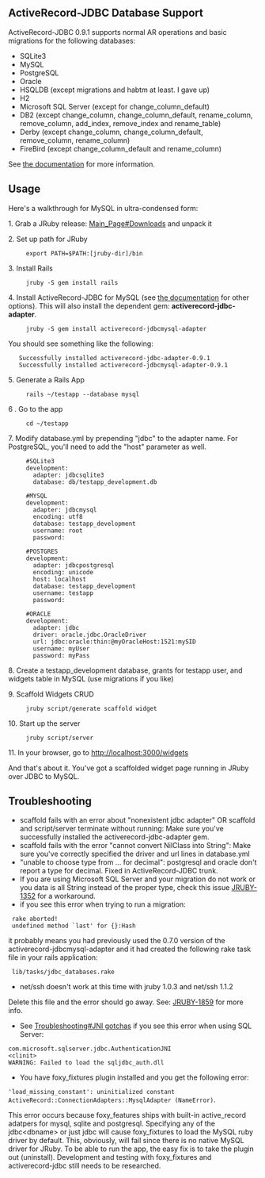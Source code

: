 ==ActiveRecord-JDBC Database Support==

ActiveRecord-JDBC 0.9.1 supports normal AR operations and basic migrations for the following databases:

* SQLite3
* MySQL
* PostgreSQL
* Oracle
* HSQLDB (except migrations and habtm at least. I gave up)
* H2
* Microsoft SQL Server (except for change_column_default)
* DB2 (except change_column, change_column_default, rename_column, remove_column, add_index, remove_index and rename_table)
* Derby (except change_column, change_column_default, remove_column, rename_column)
* FireBird (except change_column_default and rename_column)

See [http://jruby-extras.rubyforge.org/activerecord-jdbc-adapter the documentation] for more information.

==Usage==

Here's a walkthrough for MySQL in ultra-condensed form:

1. Grab a JRuby release: [[Main_Page#Downloads]] and unpack it

2. Set up path for JRuby

      export PATH=$PATH:[jruby-dir]/bin

3. Install Rails

      jruby -S gem install rails

4. Install ActiveRecord-JDBC for MySQL (see [http://jruby-extras.rubyforge.org/activerecord-jdbc-adapter the documentation] for other options). This will also install the dependent gem: '''activerecord-jdbc-adapter'''.

      jruby -S gem install activerecord-jdbcmysql-adapter

You should see something like the following:

    Successfully installed activerecord-jdbc-adapter-0.9.1
    Successfully installed activerecord-jdbcmysql-adapter-0.9.1

5. Generate a Rails App

      rails ~/testapp --database mysql

6 . Go to the app

      cd ~/testapp

7. Modify database.yml by prepending "jdbc" to the adapter name. For PostgreSQL, you'll need to add the "host" parameter as well.

      #SQLite3
      development:
        adapter: jdbcsqlite3
        database: db/testapp_development.db

      #MYSQL
      development:
        adapter: jdbcmysql
        encoding: utf8
        database: testapp_development
        username: root
        password:

      #POSTGRES
      development:
        adapter: jdbcpostgresql
        encoding: unicode
        host: localhost
        database: testapp_development
        username: testapp
        password:

      #ORACLE
      development:
        adapter: jdbc
        driver: oracle.jdbc.OracleDriver
        url: jdbc:oracle:thin:@myOracleHost:1521:mySID
        username: myUser
        password: myPass        

8. Create a testapp_development database, grants for testapp user, and widgets table in MySQL (use migrations if you like)

9. Scaffold Widgets CRUD

      jruby script/generate scaffold widget

10. Start up the server

      jruby script/server

11. In your browser, go to http://localhost:3000/widgets

And that's about it. You've got a scaffolded widget page running in JRuby over JDBC to MySQL.

==Troubleshooting==

* scaffold fails with an error about "nonexistent jdbc adapter" OR scaffold and script/server terminate without running: Make sure you've successfully installed the activerecord-jdbc-adapter gem.
* scaffold fails with the error "cannot convert NilClass into String": Make sure you've correctly specified the driver and url lines in database.yml
* "unable to choose type from ... for decimal": postgresql and oracle don't report a type for decimal. Fixed in ActiveRecord-JDBC trunk.
* If you are using Microsoft SQL Server and your migration do not work or you data is all String instead of the proper type, check this issue [http://jira.codehaus.org/browse/JRUBY-1352 JRUBY-1352] for a workaround.
* if you see this error when trying to run a migration:
  rake aborted!
  undefined method `last' for {}:Hash
it probably means you had previously used the 0.7.0 version of the activerecord-jdbcmysql-adapter and it had created the following rake task file in your rails application:
  lib/tasks/jdbc_databases.rake
* net/ssh doesn't work at this time with jruby 1.0.3 and net/ssh 1.1.2
Delete this file and the error should go away. See: [http://jira.codehaus.org/browse/JRUBY-1859/ JRUBY-1859] for more info.
* See [[Troubleshooting#JNI gotchas]] if you see this error when using SQL Server:
 com.microsoft.sqlserver.jdbc.AuthenticationJNI
 &lt;clinit&gt;
 WARNING: Failed to load the sqljdbc_auth.dll
* You have foxy_fixtures plugin installed and you get the following error: 
<code>'load_missing_constant': uninitialized constant ActiveRecord::ConnectionAdapters::MysqlAdapter (NameError)</code>. 

This error occurs because foxy_features ships with built-in active_record adatpers for mysql, sqlite and postgresql. Specifying any of the jdbc&lt;dbname&gt; or just jdbc will cause foxy_fixtures to load the MySQL ruby driver by default. This, obviously, will fail since there is no native MySQL driver for JRuby. To be able to run the app, the easy fix is to take the plugin out (uninstall). Development and testing with foxy_fixtures and activerecord-jdbc still needs to be researched.
